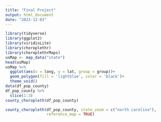 ```yaml
---
title: "Final Project"
output: html_document
date: "2023-12-03"
---
```


```r
library(tidyverse)
library(ggplot2)
library(viridisLite)
library(choroplethr)
library(choroplethrMaps)
usMap <- map_data("state")
head(usMap)
usMap %>% 
  ggplot(aes(x = long, y = lat, group = group))+
  geom_polygon(fill = 'lightblue', color = 'black')+
  theme_void()
data(df_pop_county)
df_pop_county %>% 
  slice(1:3)
county_choropleth(df_pop_county)
```
```r
county_choropleth(df_pop_county, state_zoom = c("north carolina"),
                  reference_map = TRUE)
```

